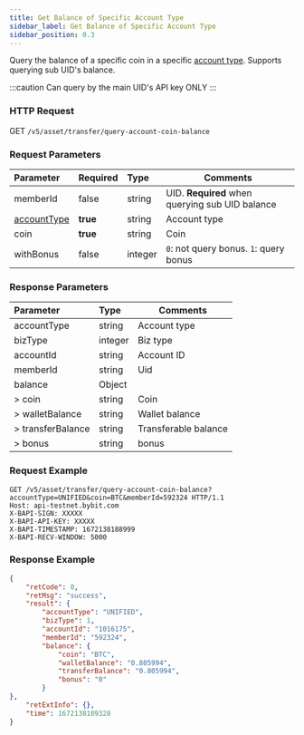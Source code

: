 ```yaml
---
title: Get Balance of Specific Account Type
sidebar_label: Get Balance of Specific Account Type
sidebar_position: 0.3
---
```


Query the balance of a specific coin in a specific [account type](../enum#accounttype). Supports querying sub UID's balance.

:::caution
Can query by the main UID's API key ONLY
:::

### HTTP Request
GET `/v5/asset/transfer/query-account-coin-balance`

### Request Parameters
| Parameter | Required | Type | Comments|
|:----- |:-------|:-----|------ |
|memberId |false |string |UID. **Required** when querying sub UID balance |
|[accountType](../enum#accounttype) |**true** |string |Account type |
|coin |**true** |string |Coin |
|withBonus |false |integer |`0`: not query bonus. `1`: query bonus  |

### Response Parameters
| Parameter | Type | Comments|
|:----- |:-----|----- |
|accountType |string |Account type |
|bizType |integer |Biz type |
|accountId |string |Account ID |
|memberId |string |Uid |
|balance |Object | |
|> coin |string |Coin |
|> walletBalance |string |Wallet balance |
|> transferBalance |string |Transferable balance |
|> bonus |string |bonus |

### Request Example

```http
GET /v5/asset/transfer/query-account-coin-balance?accountType=UNIFIED&coin=BTC&memberId=592324 HTTP/1.1
Host: api-testnet.bybit.com
X-BAPI-SIGN: XXXXX
X-BAPI-API-KEY: XXXXX
X-BAPI-TIMESTAMP: 1672138188999
X-BAPI-RECV-WINDOW: 5000
```

### Response Example

```json
{
    "retCode": 0,
    "retMsg": "success",
    "result": {
        "accountType": "UNIFIED",
        "bizType": 1,
        "accountId": "1016175",
        "memberId": "592324",
        "balance": {
            "coin": "BTC",
            "walletBalance": "0.805994",
            "transferBalance": "0.805994",
            "bonus": "0"
        }
},
    "retExtInfo": {},
    "time": 1672138189328
}
```